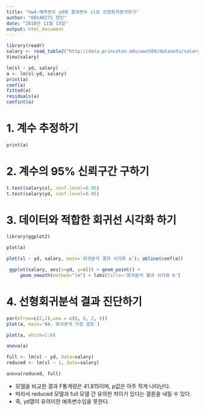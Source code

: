 ```yaml
---
title: "hw4-예측변수 yd와 결과변수 sl로 선형회귀분석하기"
author: "60140275_장민"
date: "2018년 11월 15일"
output: html_document
---
```

```r
library(readr)
salary <- read_table2("http://data.princeton.edu/wws509/datasets/salary.dat")
View(salary)

lm(sl ~ yd, salary)
a <- lm(sl~yd, salary)
print(a)
coef(a)
fitted(a)
residuals(a)
confint(a)
```

# 1. 계수 추정하기

```r
print(a)
```



# 2. 계수의 95% 신뢰구간 구하기

```r
t.test(salary$sl, conf.level=0.95)
t.test(salary$yd, conf.level=0.95)
```

# 3. 데이터와 적합한 회귀선 시각화 하기

```r
library(ggplot2)

plot(a)

plot(sl ~ yd, salary, main='회귀분석 결과 시각화 a'); abline(coef(a))

 ggplot(salary, aes(x=yd, y=sl)) + geom_point() + 
     geom_smooth(method="lm") + labs(title='회귀분석 결과 시각화 b')
```

# 4. 선형회귀분석 결과 진단하기

```r
par(mfrow=c(2,2),oma = c(0, 0, 2, 0))
plot(a, main='04. 회귀분석 가정 검토')

plot(a, which=1:6)

anova(a)

full <- lm(sl ~ yd, data=salary)
reduced <- lm(sl ~ 1, data=salary)

anova(reduced, full)
```

* 모델을 비교한 결과 F통계량은 41.815이며, p값은 아주 작게 나타난다. 
* 따라서 reduced 모델과 full 모델 간 유의한 차이가 있다는 결론을 내릴 수 있다. 
* 즉, yd열이 유의미한 예측변수임을 뜻한다.

